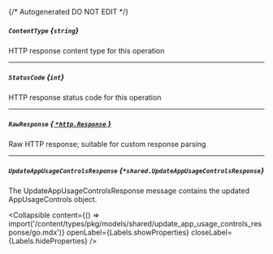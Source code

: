 {/* Autogenerated DO NOT EDIT  */}

##### `ContentType` *{`string`}*
HTTP response content type for this operation

---
##### `StatusCode` *{`int`}*
HTTP response status code for this operation

---
##### `RawResponse` [*{ `*http.Response` }*](https://pkg.go.dev/net/http#Response)
Raw HTTP response; suitable for custom response parsing

---
##### `UpdateAppUsageControlsResponse` *{`*shared.UpdateAppUsageControlsResponse`}*
The UpdateAppUsageControlsResponse message contains the updated AppUsageControls object.

<Collapsible content={() => import('/content/types/pkg/models/shared/update_app_usage_controls_response/go.mdx')} openLabel={Labels.showProperties} closeLabel={Labels.hideProperties} />



